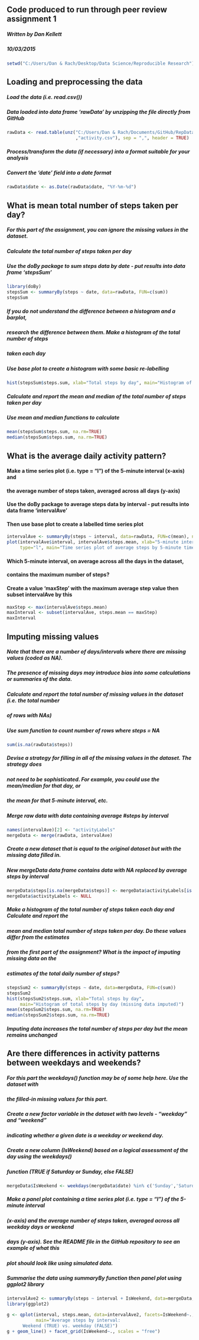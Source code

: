 ## Code produced to run through peer review assignment 1
##### Written by Dan Kellett
##### 10/03/2015

```r
setwd("C:/Users/Dan & Rach/Desktop/Data Science/Reproducible Research")
```

## Loading and preprocessing the data

##### Load the data (i.e. read.csv())
##### Data loaded into data frame 'rawData' by unzipping the file directly from GitHub
```r
rawData <- read.table(unz("C:/Users/Dan & Rach/Documents/GitHub/RepData_PeerAssessment1/activity.zip"
                          ,"activity.csv"), sep = ",", header = TRUE)
```

##### Process/transform the data (if necessary) into a format suitable for your analysis
##### Convert the 'date' field into a date format
```r
rawData$date <- as.Date(rawData$date, "%Y-%m-%d")
```

## What is mean total number of steps taken per day?
##### For this part of the assignment, you can ignore the missing values in the dataset.

##### Calculate the total number of steps taken per day
##### Use the doBy package to sum steps data by date - put results into data frame 'stepsSum'
```r
library(doBy)
stepsSum <- summaryBy(steps ~ date, data=rawData, FUN=c(sum))
stepsSum
```

##### If you do not understand the difference between a histogram and a barplot, 
##### research the difference between them. Make a histogram of the total number of steps 
##### taken each day
##### Use base plot to create a histogram with some basic re-labelling
```r
hist(stepsSum$steps.sum, xlab="Total steps by day", main="Histogram of total steps by day")
```

##### Calculate and report the mean and median of the total number of steps taken per day
##### Use mean and median functions to calculate
```r
mean(stepsSum$steps.sum, na.rm=TRUE)
median(stepsSum$steps.sum, na.rm=TRUE)
```

## What is the average daily activity pattern?

#### Make a time series plot (i.e. type = "l") of the 5-minute interval (x-axis) and 
#### the average number of steps taken, averaged across all days (y-axis)
#### Use the doBy package to average steps data by interval - put results into data frame 'intervalAve'
#### Then use base plot to create a labelled time series plot
```r
intervalAve <- summaryBy(steps ~ interval, data=rawData, FUN=c(mean), na.rm=TRUE)
plot(intervalAve$interval, intervalAve$steps.mean, xlab="5-minute interval", ylab="Average steps", 
     type="l", main="Time series plot of average steps by 5-minute time interval")
```

#### Which 5-minute interval, on average across all the days in the dataset, 
#### contains the maximum number of steps?
#### Create a value 'maxStep' with the maximum average step value then subset intervalAve by this
```r
maxStep <- max(intervalAve$steps.mean)
maxInterval <- subset(intervalAve, steps.mean == maxStep)
maxInterval
```

## Imputing missing values
##### Note that there are a number of days/intervals where there are missing values (coded as NA). 
##### The presence of missing days may introduce bias into some calculations or summaries of the data.

##### Calculate and report the total number of missing values in the dataset (i.e. the total number 
##### of rows with NAs)
##### Use sum function to count number of rows where steps = NA
```r
sum(is.na(rawData$steps))
```

##### Devise a strategy for filling in all of the missing values in the dataset. The strategy does 
##### not need to be sophisticated. For example, you could use the mean/median for that day, or 
##### the mean for that 5-minute interval, etc.
##### Merge raw data with data containing average #steps by interval
```r
names(intervalAve)[2] <- "activityLabels"
mergeData <- merge(rawData, intervalAve)
```

##### Create a new dataset that is equal to the original dataset but with the missing data filled in.
##### New mergeData data frame contains data with NA replaced by average steps by interval
```r
mergeData$steps[is.na(mergeData$steps)] <- mergeData$activityLabels[is.na(mergeData$steps)]
mergeData$activityLabels <- NULL
```

##### Make a histogram of the total number of steps taken each day and Calculate and report the 
##### mean and median total number of steps taken per day. Do these values differ from the estimates 
##### from the first part of the assignment? What is the impact of imputing missing data on the 
##### estimates of the total daily number of steps?
```r
stepsSum2 <- summaryBy(steps ~ date, data=mergeData, FUN=c(sum))
stepsSum2
hist(stepsSum2$steps.sum, xlab="Total steps by day", 
     main="Histogram of total steps by day (missing data imputed)")
mean(stepsSum2$steps.sum, na.rm=TRUE)
median(stepsSum2$steps.sum, na.rm=TRUE)
```
##### Imputing data increases the total number of steps per day but the mean remains unchanged

## Are there differences in activity patterns between weekdays and weekends?
##### For this part the weekdays() function may be of some help here. Use the dataset with 
##### the filled-in missing values for this part.

##### Create a new factor variable in the dataset with two levels - "weekday" and "weekend" 
##### indicating whether a given date is a weekday or weekend day.
##### Create a new column (IsWeekend) based on a logical assessment of the day using the weekdays() 
##### function (TRUE if Saturday or Sunday, else FALSE)
```r
mergeData$IsWeekend <- weekdays(mergeData$date) %in% c('Sunday','Saturday')
```

##### Make a panel plot containing a time series plot (i.e. type = "l") of the 5-minute interval 
##### (x-axis) and the average number of steps taken, averaged across all weekday days or weekend 
##### days (y-axis). See the README file in the GitHub repository to see an example of what this 
##### plot should look like using simulated data.
##### Summarise the data using summaryBy function then panel plot using ggplot2 library
```r
intervalAve2 <- summaryBy(steps ~ interval + IsWeekend, data=mergeData, FUN=c(mean), na.rm=TRUE)
library(ggplot2)

g <- qplot(interval, steps.mean, data=intervalAve2, facets=IsWeekend~., ylab="Mean number of steps",
           main="Average steps by interval: 
      Weekend (TRUE) vs. weekday (FALSE)")
g + geom_line() + facet_grid(IsWeekend~., scales = "free")
```
